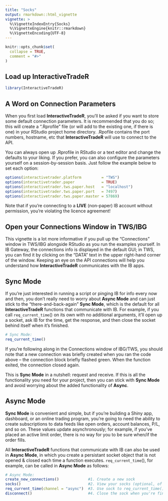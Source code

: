 ```yaml
---
title: "Socks"
output: rmarkdown::html_vignette
vignette: >
  %\VignetteIndexEntry{Socks}
  %\VignetteEngine{knitr::rmarkdown}
  %\VignetteEncoding{UTF-8}
---
```


```r
knitr::opts_chunk$set(
  collapse = TRUE,
  comment = "#>"
)
```

## Load up **InteractiveTradeR**
```r
library(InteractiveTradeR)
```

## A Word on Connection Parameters
When you first load **InteractiveTradeR**, you'll be asked if you want to store
some default connection parameters. It is recommended that you do so; this will
create a ".Rprofile" file (or will add to the existing one, if there is one) in
your RStudio project home directory. .Rpofile contains the port numbers, 
hostname, etc that **InteractiveTradeR** will use to connect to the API.

You can always open up .Rprofile in RStudio or a text editor and change the
defaults to your liking. If you prefer, you can also configure the parameters
yourself on a session-by-session basis. Just follow the example below to set
each option:
```r
options(interactivetrader.platform         = "TWS")
options(interactivetrader.paper            = TRUE)
options(interactivetrader.tws.paper.host   = "localhost")
options(interactivetrader.tws.paper.port   = 7497)
options(interactivetrader.tws.paper.master = 57869)
```

Note that if you're connecting to a **LIVE** (non-paper) IB account without 
permission, you're violating the licence agreement!

## Open your Connections Window in TWS/IBG
This vignette is a lot more informative if you pull up the "Connections" window
in TWS/IBG alongside RStudio as you run the examples yourself. In IB Gateway,
the connections info is displayed in the default GUI; in TWS, you can find it by
clicking on the "DATA" text in the upper right-hand corner of the window.
Keeping an eye on the API connections will help you understand how
**InteractiveTradeR** communicates with the IB apps.

## Sync Mode
If you're just interested in running a script or pinging IB for info every now
and then, you don't really need to worry about **Async Mode** and can just stick
to the "there-and-back-again" **Sync Mode**, which is the default for all
**InteractiveTradeR** functions that communicate with IB. For example, if you
call `req_current_time`() on its own with no additional arguments, it'll open up
a socket, ask IB for the time, get the response, and then close the socket
behind itself when it's finished.

```r
# Sync Mode:
req_current_time()
```

If you're following along in the Connections window of IBG/TWS, you should note
that a new connection was briefly created when you ran the code above -- the 
connection block briefly flashed green. When the function exited, the connection 
closed again.

This is **Sync Mode** in a nutshell: request and receive. If this is all the
functionality you need for your project, then you can stick with **Sync Mode**
and avoid worrying about the added functionality of **Async**.

## Async Mode
**Sync Mode** is convenient and simple, but if you're building a Shiny app,
dashboard, or an online trading program, you're going to need the ability to
create subscriptions to data feeds like open orders, account balances, P/L, and
so on. These values update asynchronously; for example, if you've placed an
active limit order, there is no way for you to be sure when/if the order fills.

All **InteractiveTradeR** functions that communicate with IB can also be used in
**Async Mode**, in which you create a persistant socket object that is not
opened & closed each time a function executes. `req_current_time`(), for
example, can be called in **Async Mode** as follows:

```r
# Async Mode:
create_new_connections()             #1. Create a new sock
socks()                              #2. View your socks (optional, of course)
req_current_time(channel = "async")  #3. Use sock to req_current_time()
disconnect()                         #4. Close the sock when you're finished.
```
